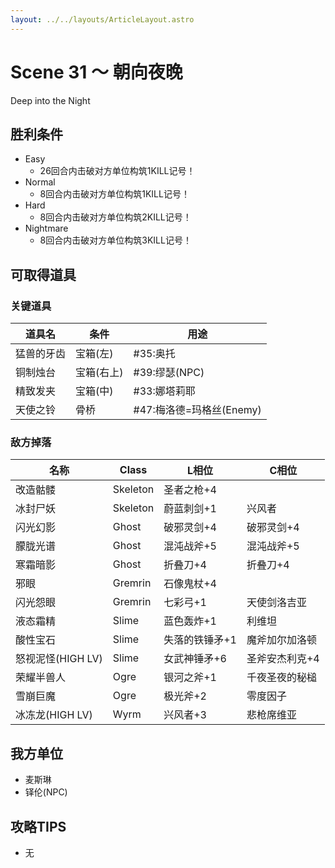 ```yaml
---
layout: ../../layouts/ArticleLayout.astro
---
```

# Scene 31 ～ 朝向夜晚  

Deep into the Night

## 胜利条件 

- Easy
  - 26回合内击破对方单位构筑1KILL记号！
- Normal
  - 8回合内击破对方单位构筑1KILL记号！
- Hard
  - 8回合内击破对方单位构筑2KILL记号！
- Nightmare
  - 8回合内击破对方单位构筑3KILL记号！

## 可取得道具 

### 关键道具

|道具名|条件|用途|
|---|---|---|
|猛兽的牙齿|宝箱(左)|#35:奥托|
|铜制烛台|宝箱(右上)|#39:缪瑟(NPC)|
|精致发夹|宝箱(中)|#33:娜塔莉耶|
|天使之铃|骨桥|#47:梅洛德=玛格丝(Enemy)|

### 敌方掉落

|名称|Class|L相位|C相位|
|---|---|---|---|
|改造骷髅|Skeleton|圣者之枪+4||
|冰封尸妖|Skeleton|蔚蓝刺剑+1|兴风者|
|闪光幻影|Ghost|破邪灵剑+4|破邪灵剑+4|
|朦胧光谱|Ghost|混沌战斧+5|混沌战斧+5|
|寒霜暗影|Ghost|折叠刀+4|折叠刀+4|
|邪眼|Gremrin|石像鬼杖+4||
|闪光怨眼|Gremrin|七彩弓+1|天使剑洛吉亚|
|液态霜精|Slime|蓝色轰炸+1|利维坦|
|酸性宝石|Slime|失落的铁锤矛+1|魔斧加尔加洛顿|
|怒视泥怪(HIGH LV)|Slime|女武神锤矛+6|圣斧安杰利克+4|
|荣耀半兽人|Ogre|银河之斧+1|千夜圣夜的秘槌|
|雪崩巨魔|Ogre|极光斧+2|零度因子|
|冰冻龙(HIGH LV)|Wyrm|兴风者+3|悲枪席维亚|

## 我方单位 

- 麦斯琳
- 铎伦(NPC)

## 攻略TIPS 

- 无